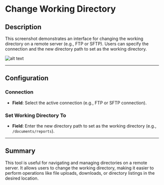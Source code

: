 # Change Working Directory

## Description

This screenshot demonstrates an interface for changing the working directory on a remote server (e.g., FTP or SFTP). Users can specify the connection and the new directory path to set as the working directory.

![alt text](../../../assets/ftp/change-working-directory.png)

---

## Configuration

### Connection

- **Field**: Select the active connection (e.g., FTP or SFTP connection).

### Set Working Directory To

- **Field**: Enter the new directory path to set as the working directory (e.g., `/documents/reports`).

---

## Summary

This tool is useful for navigating and managing directories on a remote server. It allows users to change the working directory, making it easier to perform operations like file uploads, downloads, or directory listings in the desired location.